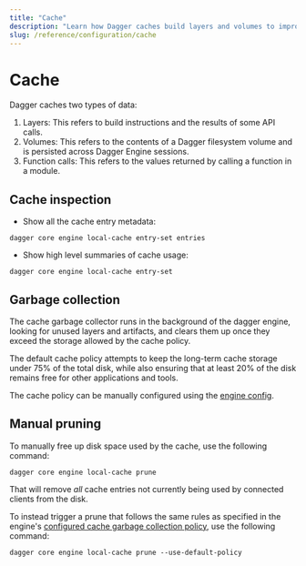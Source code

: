 ```yaml
---
title: "Cache"
description: "Learn how Dagger caches build layers and volumes to improve performance and efficiency in your workflows."
slug: /reference/configuration/cache
---
```



# Cache

Dagger caches two types of data:

1. Layers: This refers to build instructions and the results of some API calls.
2. Volumes: This refers to the contents of a Dagger filesystem volume and is persisted across Dagger Engine sessions.
3. Function calls: This refers to the values returned by calling a function in a module.

## Cache inspection

- Show all the cache entry metadata:

```shell
dagger core engine local-cache entry-set entries
```

- Show high level summaries of cache usage:

```shell
dagger core engine local-cache entry-set
```

## Garbage collection

The cache garbage collector runs in the background of the dagger engine,
looking for unused layers and artifacts, and clears them up once they exceed
the storage allowed by the cache policy.

The default cache policy attempts to keep the long-term cache storage under 75%
of the total disk, while also ensuring that at least 20% of the disk remains
free for other applications and tools.

The cache policy can be manually configured using the [engine config](./engine.mdx).

## Manual pruning

To manually free up disk space used by the cache, use the following command:

```shell
dagger core engine local-cache prune
```

That will remove *all* cache entries not currently being used by connected clients from the disk.

To instead trigger a prune that follows the same rules as specified in the engine's [configured cache garbage collection policy](./engine.mdx), use the following command:

```shell
dagger core engine local-cache prune --use-default-policy
```
